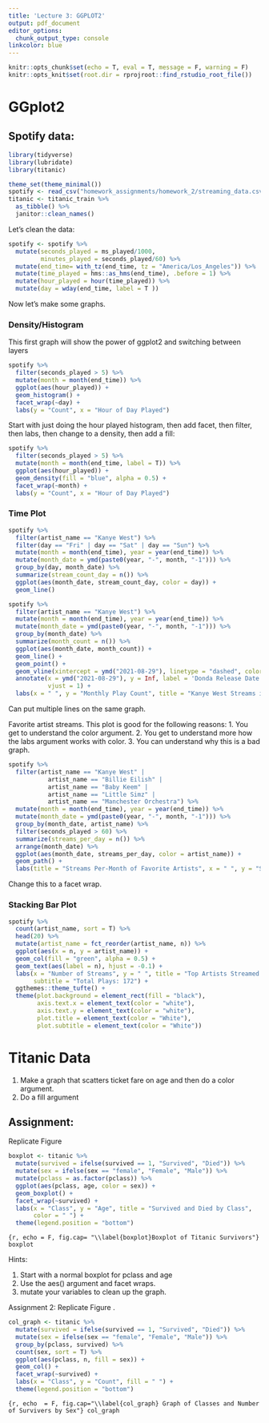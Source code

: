 ```yaml
---
title: 'Lecture 3: GGPLOT2'
output: pdf_document
editor_options: 
  chunk_output_type: console
linkcolor: blue
---
```


```r
knitr::opts_chunk$set(echo = T, eval = T, message = F, warning = F)
knitr::opts_knit$set(root.dir = rprojroot::find_rstudio_root_file())

```

# GGplot2

## Spotify data:

```r
library(tidyverse)
library(lubridate)
library(titanic)

theme_set(theme_minimal())
spotify <- read_csv("homework_assignments/homework_2/streaming_data.csv")
titanic <- titanic_train %>% 
  as_tibble() %>% 
  janitor::clean_names()
```

Let's clean the data:

```r
spotify <- spotify %>% 
  mutate(seconds_played = ms_played/1000,
         minutes_played = seconds_played/60) %>% 
  mutate(end_time= with_tz(end_time, tz = "America/Los_Angeles")) %>% 
  mutate(time_played = hms::as_hms(end_time), .before = 1) %>% 
  mutate(hour_played = hour(time_played)) %>% 
  mutate(day = wday(end_time, label = T ))
```

Now let's make some graphs.

### Density/Histogram

This first graph will show the power of ggplot2 and switching between layers

```r
spotify %>% 
  filter(seconds_played > 5) %>% 
  mutate(month = month(end_time)) %>% 
  ggplot(aes(hour_played)) +
  geom_histogram() +
  facet_wrap(~day) +
  labs(y = "Count", x = "Hour of Day Played")
```

Start with just doing the hour played histogram, then add facet, then filter, then labs, then change to a density, then add a fill:

```r
spotify %>% 
  filter(seconds_played > 5) %>% 
  mutate(month = month(end_time, label = T)) %>% 
  ggplot(aes(hour_played)) +
  geom_density(fill = "blue", alpha = 0.5) +
  facet_wrap(~month) +
  labs(y = "Count", x = "Hour of Day Played")
```


### Time Plot

```r
spotify %>% 
  filter(artist_name == "Kanye West") %>% 
  filter(day == "Fri" | day == "Sat" | day == "Sun") %>% 
  mutate(month = month(end_time), year = year(end_time)) %>%
  mutate(month_date = ymd(paste0(year, "-", month, "-1"))) %>% 
  group_by(day, month_date) %>% 
  summarize(stream_count_day = n()) %>% 
  ggplot(aes(month_date, stream_count_day, color = day)) +
  geom_line()
```


```r
spotify %>% 
  filter(artist_name == "Kanye West") %>% 
  mutate(month = month(end_time), year = year(end_time)) %>%
  mutate(month_date = ymd(paste0(year, "-", month, "-1"))) %>% 
  group_by(month_date) %>% 
  summarize(month_count = n()) %>% 
  ggplot(aes(month_date, month_count)) +
  geom_line() +
  geom_point() +
  geom_vline(xintercept = ymd("2021-08-29"), linetype = "dashed", color = "red") +
  annotate(x = ymd("2021-08-29"), y = Inf, label = 'Donda Release Date', geom = "label",
           vjust = 1) +
  labs(x = " ", y = "Monthly Play Count", title = "Kanye West Streams in Past Year")

```

Can put multiple lines on the same graph.

Favorite artist streams. This plot is good for the following reasons:
1. You get to understand the color argument.
2. You get to understand more how the labs argument works with color.
3. You can understand why this is a bad graph.
```r
spotify %>% 
  filter(artist_name == "Kanye West" |
           artist_name == "Billie Eilish" |
           artist_name == "Baby Keem" |
           artist_name == "Little Simz" |
           artist_name == "Manchester Orchestra") %>% 
  mutate(month = month(end_time), year = year(end_time)) %>%
  mutate(month_date = ymd(paste0(year, "-", month, "-1"))) %>% 
  group_by(month_date, artist_name) %>% 
  filter(seconds_played > 60) %>% 
  summarize(streams_per_day = n()) %>%
  arrange(month_date) %>% 
  ggplot(aes(month_date, streams_per_day, color = artist_name)) +
  geom_path() +
  labs(title = "Streams Per-Month of Favorite Artists", x = " ", y = "Streams")
```

Change this to a facet wrap.

### Stacking Bar Plot

```r
spotify %>% 
  count(artist_name, sort = T) %>% 
  head(20) %>% 
  mutate(artist_name = fct_reorder(artist_name, n)) %>% 
  ggplot(aes(x = n, y = artist_name)) +
  geom_col(fill = "green", alpha = 0.5) +
  geom_text(aes(label = n), hjust = -0.1) +
  labs(x = "Number of Streams", y = " ", title = "Top Artists Streamed Past Year",
       subtitle = "Total Plays: 172") +
  ggthemes::theme_tufte() +
  theme(plot.background = element_rect(fill = "black"),
        axis.text.x = element_text(color = "white"),
        axis.text.y = element_text(color = "white"),
        plot.title = element_text(color = "White"),
        plot.subtitle = element_text(color = "White"))
```

# Titanic Data

1. Make a graph that scatters ticket fare on age and then do a color argument.
2. Do a fill argument

\newpage

## Assignment:

Replicate Figure \ref{boxplot}

```r
boxplot <- titanic %>% 
  mutate(survived = ifelse(survived == 1, "Survived", "Died")) %>% 
  mutate(sex = ifelse(sex == "female", "Female", "Male")) %>% 
  mutate(pclass = as.factor(pclass)) %>% 
  ggplot(aes(pclass, age, color = sex)) +
  geom_boxplot() +
  facet_wrap(~survived) +
  labs(x = "Class", y = "Age", title = "Survived and Died by Class",
       color = " ") +
  theme(legend.position = "bottom")
```

```{r, echo = F, fig.cap= "\\label{boxplot}Boxplot of Titanic Survivors"}
boxplot
```

Hints: 

1. Start with a normal boxplot for pclass and age
2. Use the aes() argument and facet wraps.
3. mutate your variables to clean up the graph.

Assignment 2: Replicate Figure \ref{col_graph}.
```r
col_graph <- titanic %>% 
  mutate(survived = ifelse(survived == 1, "Survived", "Died")) %>% 
  mutate(sex = ifelse(sex == "female", "Female", "Male")) %>% 
  group_by(pclass, survived) %>% 
  count(sex, sort = T) %>% 
  ggplot(aes(pclass, n, fill = sex)) +
  geom_col() +
  facet_wrap(~survived) +
  labs(x = "Class", y = "Count", fill = " ") +
  theme(legend.position = "bottom")
```

```{r, echo  = F, fig.cap="\\label{col_graph} Graph of Classes and Number of Survivers by Sex"}
col_graph
```

